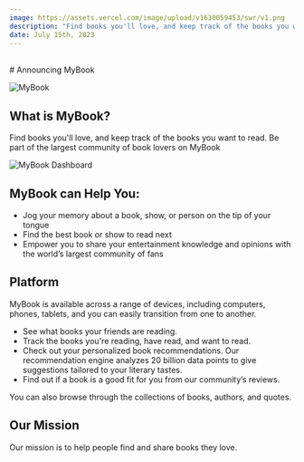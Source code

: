 ```yaml
---
image: https://assets.vercel.com/image/upload/v1630059453/swr/v1.png
description: "Find books you'll love, and keep track of the books you want to read. Be part of the largest community of book lovers on MyBook"
date: July 15th, 2023
---
```



<br/>
# Announcing MyBook

<Authors date="July 15th, 2023">
	<Author name="Wahid Ari" link="https://github.com/wahidari" />
</Authors>

![MyBook](/demo2.png)

## What is MyBook?

Find books you'll love, and keep track of the books you want to read. Be part of the largest community of book lovers on MyBook

![MyBook Dashboard](/demo.png)

## MyBook can Help You:

- Jog your memory about a book, show, or person on the tip of your tongue
- Find the best book or show to read next
- Empower you to share your entertainment knowledge and opinions with the world’s largest community of fans

## Platform

MyBook is available across a range of devices, including computers, phones, tablets, 
and you can easily transition from one to another.

- See what books your friends are reading.
- Track the books you're reading, have read, and want to read.
- Check out your personalized book recommendations. Our recommendation engine analyzes 20 billion data points to give suggestions tailored to your literary tastes.
- Find out if a book is a good fit for you from our community’s reviews.

<Callout>
  You can also browse through the collections of books, authors, and quotes.
</Callout>

## Our Mission

Our mission is to help people find and share books they love.